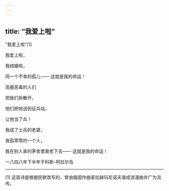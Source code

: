 ```yaml
---
---
---
```

title: “我爱上啦”
---



“我爱上啦”[1]


我爱上啦，

我结婚啦，

同一个不幸的孤儿—— 这就是我的命运！





高傲恶毒的人们

把我们拆散开，

他们把他送到征兵站，

让他当了兵！





我成了士兵的老婆，

我孤零零的一个人，

我在别人家的茅舍里衰老下去—— 这就是我的命运！

一八四八年下半年于科斯-阿拉尔岛



* * *



[1] 这首诗是根据民歌改写的，曾由俄国作曲家拉赫玛尼诺夫谱成浪漫曲并广为流传。